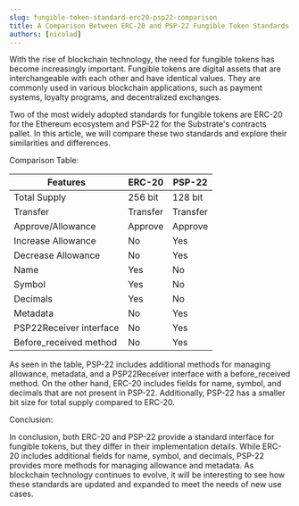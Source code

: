 ```yaml
---
slug: fungible-token-standard-erc20-psp22-comparison
title: A Comparison Between ERC-20 and PSP-22 Fungible Token Standards
authors: [nicolad]
---
```


With the rise of blockchain technology, the need for fungible tokens has become increasingly important. Fungible tokens are digital assets that are interchangeable with each other and have identical values. They are commonly used in various blockchain applications, such as payment systems, loyalty programs, and decentralized exchanges.

Two of the most widely adopted standards for fungible tokens are ERC-20 for the Ethereum ecosystem and PSP-22 for the Substrate's contracts pallet. In this article, we will compare these two standards and explore their similarities and differences.

Comparison Table:

| Features                | ERC-20   | PSP-22   |
| ----------------------- | -------- | -------- |
| Total Supply            | 256 bit  | 128 bit  |
| Transfer                | Transfer | Transfer |
| Approve/Allowance       | Approve  | Approve  |
| Increase Allowance      | No       | Yes      |
| Decrease Allowance      | No       | Yes      |
| Name                    | Yes      | No       |
| Symbol                  | Yes      | No       |
| Decimals                | Yes      | No       |
| Metadata                | No       | Yes      |
| PSP22Receiver interface | No       | Yes      |
| Before_received method  | No       | Yes      |

As seen in the table, PSP-22 includes additional methods for managing allowance, metadata, and a PSP22Receiver interface with a before_received method. On the other hand, ERC-20 includes fields for name, symbol, and decimals that are not present in PSP-22. Additionally, PSP-22 has a smaller bit size for total supply compared to ERC-20.

Conclusion:

In conclusion, both ERC-20 and PSP-22 provide a standard interface for fungible tokens, but they differ in their implementation details. While ERC-20 includes additional fields for name, symbol, and decimals, PSP-22 provides more methods for managing allowance and metadata. As blockchain technology continues to evolve, it will be interesting to see how these standards are updated and expanded to meet the needs of new use cases.
